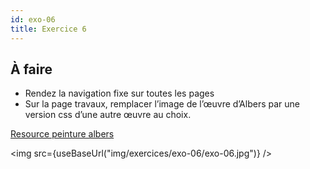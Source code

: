 ```yaml
---
id: exo-06
title: Exercice 6
---
```



## À faire

- Rendez la navigation fixe sur toutes les pages
- Sur la page travaux, remplacer l’image de l’œuvre d’Albers par une version css d’une autre œuvre au choix.

[Resource peinture albers](https://www.google.be/search?q=albers+painting+squares&tbm=isch&tbs=rimg:CW8FL7m2clmHIjjDach_1HqACUwrD5v6yGhsr3evBu9wZEeO3Z9Z-ILYpgekNcd5zsSCtKeCvbmRhdsz33knzbpsAWyoSCcNpyH8eoAJTEWhW22g-4zPDKhIJCsPm_1rIaGysRCnq-gpvgxP0qEgnd68G73BkR4xHaiM54qJYxoSoSCbdn1n4gtimBET0EyVLo9JVFKhIJ6Q1x3nOxIK0R3vzV2irOz5EqEgkp4K9uZGF2zBG8tAePneol-yoSCffeSfNumwBbEfw_1REDeSEMi&tbo=u&sa=X&ved=2ahUKEwjQrfXx0aDhAhUywAIHHYw2CiIQ9C96BAgBEBs&biw=1280&bih=1310&dpr=2)

<img src={useBaseUrl("img/exercices/exo-06/exo-06.jpg")} />
